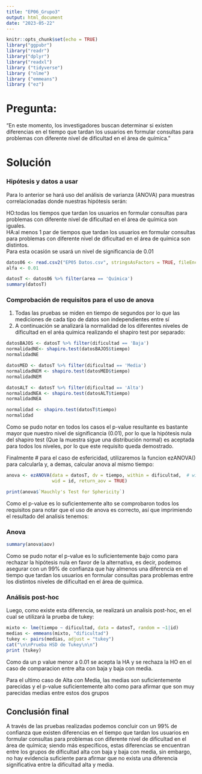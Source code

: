 ```yaml
---
title: "EP06_Grupo3"
output: html_document
date: "2023-05-22"
---
```


```r
knitr::opts_chunk$set(echo = TRUE)
library("ggpubr")
library("readr")
library("dplyr")
library("readxl")
library ("tidyverse")
library ("nlme")
library ("emmeans")
library ("ez")
```

# Pregunta:
"En este momento, los investigadores buscan determinar si existen diferencias en el tiempo que tardan los usuarios en formular consultas para problemas 
con diferente nivel de dificultad en el área de química."

# Solución

### Hipótesis y datos a usar
Para lo anterior se hará uso del análisis de varianza (ANOVA) para muestras correlacionadas donde nuestras hipótesis serán: \

HO:todas los tiempos que tardan los usuarios en formular consultas para problemas con diferente nivel de dificultad en el área de química son iguales.\
HA:al menos 1 par de tiempos que tardan los usuarios en formular consultas para problemas con diferente nivel de dificultad en el área de química son distintos.\
Para esta ocasión se usará un nivel de significancia de 0.01

```r
datos06 <- read.csv2("EP05 Datos.csv", stringsAsFactors = TRUE, fileEncoding = "ISO-8859-1")
alfa <- 0.01

datosT <- datos06 %>% filter(area == 'Química')
summary(datosT)
```

### Comprobación de requisitos para el uso de anova \
1. Todas las pruebas se miden en tiempo de segundos por lo que las mediciones de cada tipo de datos son independientes entre sí  
2. A continuación se analizará la normalidad de los diferentes niveles de díficultad en el aréa química realizando el shapiro test por separado:  


```r
datosBAJOS <- datosT %>% filter(dificultad == 'Baja')
normalidadNE<- shapiro.test(datosBAJOS$tiempo)
normalidadNE

datosMED <- datosT %>% filter(dificultad == 'Media')
normalidadNEM <- shapiro.test(datosMED$tiempo)
normalidadNEM

datosALT <- datosT %>% filter(dificultad == 'Alta')
normalidadNEA <- shapiro.test(datosALT$tiempo)
normalidadNEA

normalidad <- shapiro.test(datosT$tiempo)
normalidad
```
Como se pudo notar en todos los casos el p-value resultante es bastante mayor que nuestro nivel de significancia (0.01), por lo que la hipótesis nula del shapiro test (Que la muestra sigue una distribución normal) es aceptada para todos los niveles, por lo que este requisito queda demostrado.


Finalmente # para el caso de esfericidad, utilizaremos la funcion ezANOVA() para calcularla y, a demas, calcular anova al mismo tiempo:

```r
anova <- ezANOVA(data = datosT, dv = tiempo, within = dificultad,  # within para muestras pareadas
                 wid = id, return_aov = TRUE)

print(anova$`Mauchly's Test for Sphericity`)
```
Como el p-value es lo suficientemente alto se comprobaron todos los requisitos para notar que el uso de anova es correcto, así que imprimiendo el resultado del analisis tenemos:


### Anova
```r
summary(anova$aov)

```
Como se pudo notar el p-value es lo suficientemente bajo como para rechazar la hipótesis nula en favor de la alternativa, es decir, podemos asegurar con un 99% de confianza que hay almenos una diferencia en el tiempo que tardan los usuarios en formular consultas para problemas entre los distintos niveles de dificultad en el área de química. \


### Análisis post-hoc 
Luego, como existe esta diferencia, se realizará un analisis post-hoc, en el cual se utilizará la prueba de tukey:

```r
mixto <- lme(tiempo ~ dificultad, data = datosT, random = ~1|id)
medias <- emmeans(mixto, "dificultad")
tukey <- pairs(medias, adjust = "tukey")
cat("\n\nPrueba HSD de Tukey\n\n")
print (tukey)
```

Como da un p value menor a 0.01 se acepta la HA y se rechaza la HO en el caso de comparacion entre alta con baja y baja con media.\

Para el ultimo caso de Alta con Media, las medias son suficientemente parecidas y el p-value suficientemente alto como para afirmar que son muy parecidas medias entre estos dos grupos


## Conclusión final
A través de las pruebas realizadas podemos concluir con un 99% de confianza que existen diferencias en el tiempo que tardan los usuarios en formular consultas para problemas 
con diferente nivel de dificultad en el área de química; siendo más específicos, estas diferencias se encuentran entre los grupos de díficultad alta con baja y baja con media, sin embargo, no hay evidencia suficiente para afirmar que no exista una diferencia significativa entre la dificultad alta y media. 